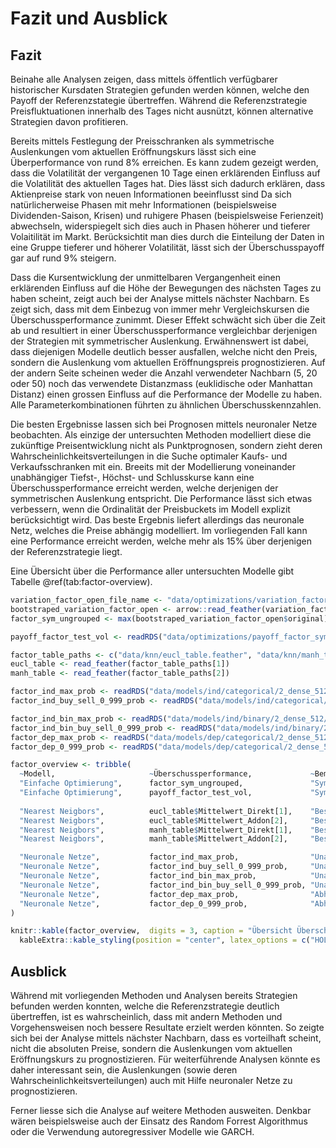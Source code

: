 # Fazit und Ausblick {#summary_and_outlook}

## Fazit
Beinahe alle Analysen zeigen, dass mittels öffentlich verfügbarer historischer Kursdaten Strategien gefunden werden können, welche den Payoff der Referenzstategie übertreffen. Während die Referenzstrategie Preisfluktuationen innerhalb des Tages nicht ausnützt, können alternative Strategien davon profitieren. 

Bereits mittels Festlegung der Preisschranken als symmetrische Auslenkungen vom aktuellen Eröffnungskurs lässt sich eine Überperformance von rund 8% erreichen. Es kann zudem gezeigt werden, dass die Volatilität der vergangenen 10 Tage einen erklärenden Einfluss auf die Volatilität des aktuellen Tages hat. Dies lässt sich dadurch erklären, dass Aktienpreise stark von neuen Informationen beeinflusst sind Da sich natürlicherweise Phasen mit mehr Informationen (beispielsweise Dividenden-Saison, Krisen) und ruhigere Phasen (beispielsweise Ferienzeit) abwechseln, widerspiegelt sich dies auch in Phasen höherer und tieferer Volaitilität im Markt. Berücksichtit man dies durch die Einteilung der Daten in eine Gruppe tieferer und höherer Volatilität, lässt sich der Überschusspayoff gar auf rund 9% steigern.

Dass die Kursentwicklung der unmittelbaren Vergangenheit einen erklärenden Einfluss auf die Höhe der Bewegungen des nächsten Tages zu haben scheint, zeigt auch bei der Analyse mittels nächster Nachbarn. Es zeigt sich, dass mit dem Einbezug von immer mehr Vergleichskursen die Überschussperformance zunimmt. Dieser Effekt schwächt sich über die Zeit ab und resultiert in einer Überschussperformance vergleichbar derjenigen der Strategien mit symmetrischer Auslenkung. Erwähnenswert ist dabei, dass diejenigen Modelle deutlich besser ausfallen, welche nicht den Preis, sondern die Auslenkung vom aktuellen Eröffnungspreis prognostizieren. Auf der andern Seite scheinen weder die Anzahl verwendeter Nachbarn (5, 20 oder 50) noch das verwendete Distanzmass (euklidische oder Manhattan Distanz) einen grossen Einfluss auf die Performance der Modelle zu haben. Alle Parameterkombinationen führten zu ähnlichen Überschusskennzahlen.

Die besten Ergebnisse lassen sich bei Prognosen mittels neuronaler Netze beobachten. Als einzige der untersuchten Methoden modelliert diese die zukünftige Preisentwicklung nicht als Punktprognosen, sondern zieht deren Wahrscheinlichkeitsverteilungen in die Suche optimaler Kaufs- und Verkaufsschranken mit ein. Breeits mit der Modellierung voneinander unabhängiger Tiefst-, Höchst- und Schlusskurse kann eine Überschussperformance erreicht werden, welche derjenigen der symmetrischen Auslenkung entspricht. Die Performance lässt sich etwas verbessern, wenn die Ordinalität der Preisbuckets im Modell explizit berücksichtigt wird. Das beste Ergebnis liefert allerdings das neuronale Netz, welches die Preise abhängig modelliert. Im vorliegenden Fall kann eine Performance erreicht werden, welche mehr als 15% über derjenigen der Referenzstrategie liegt.

Eine Übersicht über die Performance aller untersuchten Modelle gibt Tabelle \@ref(tab:factor-overview).


```r

variation_factor_open_file_name <- "data/optimizations/variation_factor_open.feather"
bootstraped_variation_factor_open <- arrow::read_feather(variation_factor_open_file_name)
factor_sym_ungrouped <- max(bootstraped_variation_factor_open$original)

payoff_factor_test_vol <- readRDS("data/optimizations/payoff_factor_sym_grouped.rds")

factor_table_paths <- c("data/knn/eucl_table.feather", "data/knn/manh_table.feather")
eucl_table <- read_feather(factor_table_paths[1])
manh_table <- read_feather(factor_table_paths[2])

factor_ind_max_prob <- readRDS("data/models/ind/categorical/2_dense_512/factor_ind_max_prob.rds")
factor_ind_buy_sell_0_999_prob <- readRDS("data/models/ind/categorical/2_dense_512/factor_ind_buy_sell_0_999_prob.rds")

factor_ind_bin_max_prob <- readRDS("data/models/ind/binary/2_dense_512/factor_ind_bin_max_prob.rds")
factor_ind_bin_buy_sell_0_999_prob <- readRDS("data/models/ind/binary/2_dense_512/factor_ind_bin_buy_sell_0_999_prob.rds")
factor_dep_max_prob <- readRDS("data/models/dep/categorical/2_dense_512/factor_dep_max_prob.rds")
factor_dep_0_999_prob <- readRDS("data/models/dep/categorical/2_dense_512/factor_dep_0_999_prob.rds")

factor_overview <- tribble(
  ~Modell,                     ~Überschussperformance,             ~Bemerkungen,
  "Einfache Optimierung",      factor_sym_ungrouped,               "Symmetrische Auslenkung, ohne Gruppierung",
  "Einfache Optimierung",      payoff_factor_test_vol,             "Symmetrische Auslenkung, Gruppierung in Hoch- und Tiefvolatilitätsphasen",
   
  "Nearest Neigbors",          eucl_table$Mittelwert_Direkt[1],    "Bestes Modell Preisprognose euklidische Distanz (5 Nachbarn, Mittelwert)",
  "Nearest Neigbors",          eucl_table$Mittelwert_Addon[2],     "Bestes Modell Abweichungsprognose eukidische Distanz (20 Nachbarn, Mittelwert)",
  "Nearest Neigbors",          manh_table$Mittelwert_Direkt[1],    "Bestes Modell Preisprognose Manhatten Distanz (5 Nachbarn, Mittelwert)",
  "Nearest Neigbors",          manh_table$Mittelwert_Addon[2],     "Bestes Modell Abweichungsprognose Manhattan Distanz (20 Nachbarn, Mittelwert)",

  "Neuronale Netze",           factor_ind_max_prob,                "Unabhängige Preismodellierung ohne Ordinalität, Bucket höchster Wahrscheinlichkeit",
  "Neuronale Netze",           factor_ind_buy_sell_0_999_prob,     "Unabhängige Preismodellierung ohne Ordinalität, 0.1% Buckets höchster Wahrscheinlichkeit",
  "Neuronale Netze",           factor_ind_bin_max_prob,            "Unabhängige Preismodellierung mit Ordinalität, Bucket höchster Wahrscheinlichkeit",
  "Neuronale Netze",           factor_ind_bin_buy_sell_0_999_prob, "Unabhängige Preismodellierung mit Ordinalität, 0.1% Buckets höchster Wahrscheinlichkeit",
  "Neuronale Netze",           factor_dep_max_prob,                "Abhängige Preismodellierung, Bucket höchster Wahrscheinlichkeit",
  "Neuronale Netze",           factor_dep_0_999_prob,              "Abhängige Preismodellierung, 0.1% Buckets höchster Wahrscheinlichkeit"
)

knitr::kable(factor_overview,  digits = 3, caption = "Übersicht Überschussfaktoren im Vergleich zur Referenzstrategie", booktabs = TRUE) %>%
  kableExtra::kable_styling(position = "center", latex_options = c("HOLD_position"))

```


## Ausblick
Während mit vorliegenden Methoden und Analysen bereits Strategien befunden werden konnten, welche die Referenzstrategie deutlich übertreffen, ist es wahrscheinlich, dass mit andern Methoden und Vorgehensweisen noch bessere Resultate erzielt werden könnten. So zeigte sich bei der Analyse mittels nächster Nachbarn, dass es vorteilhaft scheint, nicht die absoluten Preise, sondern die Auslenkungen vom aktuellen Eröffnungskurs zu prognostizieren. Für weiterführende Analysen könnte es daher interessant sein, die Auslenkungen (sowie deren Wahrscheinlichkeitsverteilungen) auch mit Hilfe neuronaler Netze zu prognostizieren. 

Ferner liesse sich die Analyse auf weitere Methoden ausweiten. Denkbar wären beispielsweise auch der Einsatz des Random Forrest Algorithmus oder die Verwendung autoregressiver Modelle wie GARCH.


